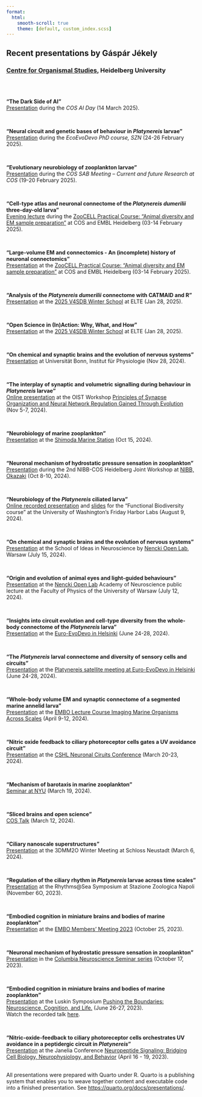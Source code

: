 ```yaml
---
format:
  html:
    smooth-scroll: true
    theme: [default, custom_index.scss]  
---
```


## Recent presentations by Gáspár Jékely
### [Centre for Organismal Studies](https://www.cos.uni-heidelberg.de/en), Heidelberg University

<br>
<br>

__"The Dark Side of AI"__<br>[Presentation](https://jekelylab.github.io/COS_Dark_Side_of_AI.html#/title-slide/) during the *COS AI Day* (14 March 2025). 

<br>

__"Neural circuit and genetic bases of behaviour in *Platynereis* larvae"__<br>
[Presentation](https://jekelylab.github.io/SZN_Eco_Evo_Course_2025Feb.html#/title-slide/) during the *EcoEvoDevo PhD course, SZN* (24-26 February 2025). 

<br>

__"Evolutionary neurobiology of zooplankton larvae"__<br>
[Presentation](https://jekelylab.github.io/COS_SAB_talk_Feb2025.html#/title-slide/) during the *COS SAB Meeting -- Current and future Research at COS* (19-20 February 2025). 

<br>

__"Cell-type atlas and neuronal connectome of the *Platynereis dumerilii* three-day-old larva"__<br>
[Evening lecture](https://jekelylab.github.io/ZooCELL_EM_Course_Evening_Lecture_2025Feb.html#/title-slide/) during the [ZooCELL Practical Course: "Animal diversity and EM sample preparation"](https://www.cos.uni-heidelberg.de/en/research-groups/gaspar-jekely/Events/zoocell-course) at COS and EMBL Heidelberg (03-14 February 2025). 

<br>

__"Large-volume EM and connectomics - An (incomplete) history of neuronal connectomics"__<br>
[Presentation](https://jekelylab.github.io/ZooCell_Connectomics_Intro_Feb2025.html#/title-slide/) at the [ZooCELL Practical Course: "Animal diversity and EM sample preparation"](https://www.cos.uni-heidelberg.de/en/research-groups/gaspar-jekely/Events/zoocell-course) at COS and EMBL Heidelberg (03-14 February 2025). 

<br>

__"Analysis of the *Platynereis dumerilii* connectome with CATMAID and R"__<br>
[Presentation](https://jekelylab.github.io/ELTE_Platynereis_CATMAID_Intro_29Jan2025.html#/title-slide/) at the [2025 V4SDB Winter School](https://danio-elte.github.io/2025V4SDBStudentWinterSchoolMaterials/programme.html) at ELTE (Jan 28, 2025). 

<br>

__"Open Science in (In)Action: Why, What, and How"__ <br>
[Presentation](https://jekelylab.github.io/ELTE_Open_Science_28Jan2025.html#/title-slide/) at the [2025 V4SDB Winter School](https://danio-elte.github.io/2025V4SDBStudentWinterSchoolMaterials/programme.html) at ELTE (Jan 28, 2025). 

<br>

__"On chemical and synaptic brains and the evolution of nervous systems"__ <br>
[Presentation](https://jekelylab.github.io/Bonn_Uni_Talk_28Nov2024.html#/title-slide/) at Universität Bonn, Institut für Physiologie (Nov 28, 2024). 

<br>

__"The interplay of synaptic and volumetric signalling during behaviour in *Platynereis*
larvae"__ <br>
[Online presentation](https://jekelylab.github.io/OIST_Talk_4Nov2024.html#/title-slide/) at the OIST Workshop
[Principles of Synapse Organization and Neural Network Regulation Gained Through Evolution](https://groups.oist.jp/syn-net-evo) (Nov 5-7, 2024). 

<br>

__"Neurobiology of marine zooplankton"__ <br>
[Presentation](https://jekelylab.github.io/Shimoda_Marine_Station_Oct2024.html#/title-slide/) at the [Shimoda Marine Station](https://www.shimoda.tsukuba.ac.jp/en/about.html) (Oct 15, 2024). 

<br>


__"Neuronal mechanism of hydrostatic pressure sensation in zooplankton"__ <br>
[Presentation](https://jekelylab.github.io/NIBB_Okazaki_Oct2024.html#/title-slide/) during the 2nd NIBB-COS Heidelberg Joint Workshop at [NIBB, Okazaki](https://www.nibb.ac.jp/en/) (Oct 8-10, 2024). 


<br>

__"Neurobiology of the *Platynereis* ciliated larva"__ <br>
[Online recorded presentation](https://www.dropbox.com/scl/fi/6iwpx7mdswhj21mk57647/Friday_Harbor_Aug8_2024_online_video.mp4?rlkey=95161na6milyvj10x9s12id3h&st=d4g9vh59&dl=0) and [slides](https://jekelylab.github.io/University_of_Washington_Friday_Harbor_Labs_online_talk.html#/title-slide/) for the "Functional Biodiversity course" at the University of Washington’s Friday Harbor Labs (August 9, 2024). 


<br>

__"On chemical and synaptic brains and the evolution of nervous systems"__ <br>
[Presentation](https://jekelylab.github.io/Warsaw_School_of_Ideas_in_Neuroscience_July2024.html#/title-slide/) at the School of Ideas in Neuroscience by [Nencki Open Lab](https://nenckiopenlab.org/), Warsaw (July 15, 2024). 


<br>

__"Origin and evolution of animal eyes and light-guided behaviours"__ <br>
[Presentation](https://jekelylab.github.io/Warsaw_Uni_EyeEvo_July12_2024.html#/title-slide/) at the [Nencki Open Lab](https://nenckiopenlab.org/) Academy of Neuroscience public lecture at the Faculty of Physics of the University of Warsaw (July 12, 2024). 

<br>

__"Insights into circuit evolution and cell-type diversity from the whole-body connectome of the *Platynereis* larva"__<br>
[Presentation](https://jekelylab.github.io/EvoDevo_Neuro_Evo_27June2024.html#/title-slide/) at the [Euro-EvoDevo in Helsinki](https://www.helsinki.fi/en/conferences/euroevodevo-2024) (June 24-28, 2024). 

<br>

__"The *Platynereis* larval connectome and diversity of sensory cells and circuits"__<br>
[Presentation](https://jekelylab.github.io/EvoDevo_Platynereis_Satellite_24June2024.html#/title-slide/) at the [Platynereis satellite meeting at Euro-EvoDevo in Helsinki](https://www.helsinki.fi/en/conferences/euroevodevo-2024/satellite-meetings) (June 24-28, 2024). 

<br>

__"Whole-body volume EM and synaptic connectome of a segmented marine annelid larva"__<br>
[Presentation](https://jekelylab.github.io/EMBO_Imaging_Marine_Organisms_Napoli_April_2024.html#/title-slide/) at the [EMBO Lecture Course Imaging Marine Organisms Across Scales](https://meetings.embo.org/event/24-marine-imaging) (April 9-12, 2024). 

<br>

__"Nitric oxide feedback to ciliary photoreceptor cells gates a UV avoidance circuit"__<br>
[Presentation](https://jekelylab.github.io/CSH_Neuronal_Circuits_Mar_2024_NOS.html#/title-slide/) at the [CSHL Neuronal Ciruits Conference](https://meetings.cshl.edu/meetings.aspx?meet=CIRCUITS&year=24) (March 20-23, 2024). 

<br>

__"Mechanism of barotaxis in marine zooplankton"__<br>
[Seminar at NYU](https://jekelylab.github.io/NYU_Mar_2024_pressure_NOS_connectome.html#/title-slide/) (March 19, 2024). 

<br>

__"Sliced brains and open science"__<br>
[COS Talk](https://jekelylab.github.io/COS_Talk_12Mar2024.html#/title-slide/) (March 12, 2024). 

<br>

__"Ciliary nanoscale superstructures"__<br>
[Presentation](https://jekelylab.github.io/3Dmm2O_Kloster_Neustadt_Mar_2024_ciliary_nanoscale_superstructures.html#/title-slide/) at the 3DMM2O Winter Meeting at Schloss Neustadt (March 6, 2024). 

<br>

__"Regulation of the ciliary rhythm in _Platynereis_ larvae across time scales"__<br>
[Presentation](https://jekelylab.github.io/SZN_Rhythms@sea_6Nov2023.html#/title-slide/) at the Rhythms@Sea Symposium at Stazione Zoologica Napoli (November 6O, 2023). 

<br>

__"Embodied cognition in miniature brains and bodies of marine zooplankton"__<br>
[Presentation](https://jekelylab.github.io/EMBO_Members_Meeting_25Oct_2023.html#/title-slide/) at the [EMBO Members' Meeting 2023](https://conference-service.com/MM2023/welcome.html) (October 25, 2023). 

<br>

__"Neuronal mechanism of hydrostatic pressure sensation in zooplankton"__<br>
[Presentation](https://jekelylab.github.io/Columbia_Neuroscience_Oct_2023_NOS_pressure.html#/title-slide/) in the [Columbia Neuroscience Seminar series](https://zuckermaninstitute.columbia.edu/columbia-neuroscience-seminar-g-sp-r-j-kely) (October 17, 2023). 

<br>

__"Embodied cognition in miniature brains and bodies of marine zooplankton"__<br>
[Presentation](https://jekelylab.github.io/LA_Basal_Cognition_June27_2023.html#/title-slide/) at the Luskin Symposium [Pushing the Boundaries: Neuroscience, Cognition, and Life.](https://2023symposium.ibp.ucla.edu/) (June 26-27, 2023). <br>
Watch the recorded talk [here](https://www.youtube.com/watch?v=UUljcwW2LfE&t=1200s).

<br>

__"Nitric-oxide-feedback to ciliary photoreceptor cells orchestrates UV avoidance in a peptidergic circuit in <em>Platynereis</em>"__<br>
[Presentation](https://jekelylab.github.io/Janelia_Apr_2023_NOS.html#/title-slide/) at the Janelia Conference [Neuropeptide Signaling: Bridging Cell Biology, Neurophysiology, and Behavior](https://www.janelia.org/you-janelia/conferences/neuropeptide-signaling-bridging-cell-biology-neurophysiology-and-behavior) (April 16 - 19, 2023). 

<br>
All presentations were prepared with Quarto under R. Quarto is a publishing system that enables you to weave together content and executable code into a finished presentation. See <https://quarto.org/docs/presentations/>.

